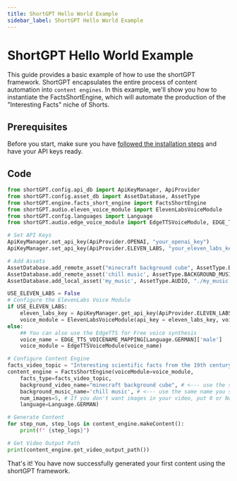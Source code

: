 ```yaml
---
title: ShortGPT Hello World Example
sidebar_label: ShortGPT Hello World Example
---
```

# ShortGPT Hello World Example

This guide provides a basic example of how to use the shortGPT framework. ShortGPT encapsulates the entire process of content automation into `content engines`. In this example, we'll show you how to instantiate the FactsShortEngine, which will automate the production of the "Interesting Facts" niche of Shorts.

## Prerequisites

Before you start, make sure you have [followed the installation steps](./how-to-install) and have your API keys ready.

## Code

```python
from shortGPT.config.api_db import ApiKeyManager, ApiProvider
from shortGPT.config.asset_db import AssetDatabase, AssetType
from shortGPT.engine.facts_short_engine import FactsShortEngine
from shortGPT.audio.eleven_voice_module import ElevenLabsVoiceModule
from shortGPT.config.languages import Language
from shortGPT.audio.edge_voice_module import EdgeTTSVoiceModule, EDGE_TTS_VOICENAME_MAPPING

# Set API Keys
ApiKeyManager.set_api_key(ApiProvider.OPENAI, "your_openai_key")
ApiKeyManager.set_api_key(ApiProvider.ELEVEN_LABS, "your_eleven_labs_key")

# Add Assets
AssetDatabase.add_remote_asset("minecraft background cube", AssetType.BACKGROUND_VIDEO, "https://www.youtube.com/watch?v=Pt5_GSKIWQM")
AssetDatabase.add_remote_asset('chill music', AssetType.BACKGROUND_MUSIC, "https://www.youtube.com/watch?v=uUu1NcSHg2E")
AssetDatabase.add_local_asset('my_music', AssetType.AUDIO, "./my_music.wav")

USE_ELEVEN_LABS = False
# Configure the ElevenLabs Voice Module
if USE_ELEVEN_LABS:
    eleven_labs_key = ApiKeyManager.get_api_key(ApiProvider.ELEVEN_LABS)
    voice_module = ElevenLabsVoiceModule(api_key = eleven_labs_key, voiceName="Antoni")
else:
    ## You can also use the EdgeTTS for Free voice synthesis
    voice_name = EDGE_TTS_VOICENAME_MAPPING[Language.GERMAN]['male']
    voice_module = EdgeTTSVoiceModule(voice_name)

# Configure Content Engine
facts_video_topic = "Interesting scientific facts from the 19th century"
content_engine = FactsShortEngine(voiceModule=voice_module,
    facts_type=facts_video_topic,
    background_video_name="minecraft background cube", # <--- use the same name you saved in  the AssetDatabase
    background_music_name='chill music', # <--- use the same name you saved in  the AssetDatabase
    num_images=5, # If you don't want images in your video, put 0 or None
    language=Language.GERMAN)

# Generate Content
for step_num, step_logs in content_engine.makeContent():
    print(f" {step_logs}")

# Get Video Output Path
print(content_engine.get_video_output_path())
```

That's it! You have now successfully generated your first content using the shortGPT framework.
